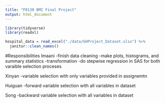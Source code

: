 ```yaml
---
title: "P8130 BMI Final Project"
output: html_document
---
```


```r
library(tidyverse)
library(readxl)
```

```r
hospital_data = read_excel("./data/GHProject_Dataset.xlsx") %>% 
  janitor::clean_names()
```

#Responsibilities 
Imaani 
  -finish data cleaning
  -make plots, histograms, and summary statistics
  -transformation 
  -do stepwise regression in SAS for both varaible selection proceses 
  
Xinyan
  -variable selection with only variables provided in assignemtn
  
Huiguan
  -forward variable selection with all variables in dataset
  
Song
  -backward variable selection with all variables in dataset 


